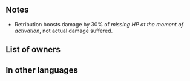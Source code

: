 {{Special
|tagid=SID_雪辱
|name=Retribution
|charge=3
|effect=Boosts damage by 30% of damage dealt to unit.
|cost=100
|next=Vengeance
|promotionRarity=4
|promotionTier=2
|required=-
|exclusive=0
|canUseMove={{MoveList|all}}
|canUseWeapon={{WeaponList|exclude=Staff}}
|properties=random_all,offensive_special
}}
==Notes==
* Retribution boosts damage by 30% of ''missing HP at the moment of activation'', not actual damage suffered.
{{DamageBoost}}

==List of owners==
{{Skill Hero List}}
==In other languages==
{{OtherLanguages
|japanese=雪辱
|german=Rache
|spanishEU=Represalia
|spanishLA=Desquite
|french=Rétribution
|italian=Ritorsione
|chineseTW=雪辱
|portuguese=Represália
}}
{{Specials Navbox}}